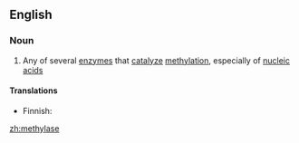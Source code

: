 ==English==

===Noun===
{{wikipedia}}
{{en-noun}}

#{{enzyme}} Any of several [[enzyme]]s that [[catalyze]] [[methylation]], especially of [[nucleic acid]]s

====Translations====
{{top}}
* Finnish: {{t|fi|metylaasi}}
{{mid}}
{{bottom}}

[[zh:methylase]]